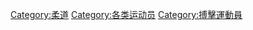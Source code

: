 {{Catnav|頁面分類|人类社会|文化|体育|运动员}}
{{Catnav|頁面分類|人类社会|人物|各職業人物|运动员}}
{{Catnav|頁面分類|人物|各職業人物|运动员}}
{{Catnav|頁面分類|...|武术|日本武術|柔道}}
{{Catnav|頁面分類|...|体育|搏擊運動|柔道}}
{{Commonscat|Judoka}}

[[Category:柔道|Category:柔道]]
[[Category:各类运动员|Category:各类运动员]]
[[Category:搏擊運動員|Category:搏擊運動員]]